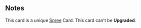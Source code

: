 {{CardPage
|quote = They'll never see it coming... again.
|description = The next attack card is played twice. </br> [[Expend]]
|cost = 0
|character = Sal
|decktype = Battle
|cardtype = Maneuver
|rarity = Unique
|keywords = [[Expend]]
|upgradeable = No
}}

==Notes==
This card is a unique [[Spree]] Card. This card can't be '''Upgraded'''.